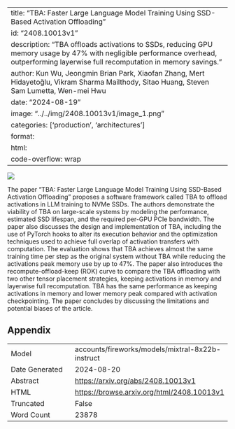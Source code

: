 
---
title: "TBA: Faster Large Language Model Training Using SSD-Based Activation Offloading"
id: "2408.10013v1"
description: "TBA offloads activations to SSDs, reducing GPU memory usage by 47% with negligible performance overhead, outperforming layerwise full recomputation in memory savings."
author: Kun Wu, Jeongmin Brian Park, Xiaofan Zhang, Mert Hidayetoğlu, Vikram Sharma Mailthody, Sitao Huang, Steven Sam Lumetta, Wen-mei Hwu
date: "2024-08-19"
image: "../../img/2408.10013v1/image_1.png"
categories: ['production', 'architectures']
format:
  html:
    code-overflow: wrap
---

![](../../img/2408.10013v1/image_1.png)

The paper "TBA: Faster Large Language Model Training Using SSD-Based Activation Offloading" proposes a software framework called TBA to offload activations in LLM training to NVMe SSDs. The authors demonstrate the viability of TBA on large-scale systems by modeling the performance, estimated SSD lifespan, and the required per-GPU PCIe bandwidth. The paper also discusses the design and implementation of TBA, including the use of PyTorch hooks to alter its execution behavior and the optimization techniques used to achieve full overlap of activation transfers with computation. The evaluation shows that TBA achieves almost the same training time per step as the original system without TBA while reducing the activations peak memory use by up to 47%. The paper also introduces the recompute-offload-keep (ROK) curve to compare the TBA offloading with two other tensor placement strategies, keeping activations in memory and layerwise full recomputation. TBA has the same performance as keeping activations in memory and lower memory peak compared with activation checkpointing. The paper concludes by discussing the limitations and potential biases of the article.

## Appendix

|          |          |
|----------|----------|
| Model     | accounts/fireworks/models/mixtral-8x22b-instruct       |
| Date Generated     | 2024-08-20       |
| Abstract | [https://arxiv.org/abs/2408.10013v1](https://arxiv.org/abs/2408.10013v1)        |
| HTML     | [https://browse.arxiv.org/html/2408.10013v1](https://browse.arxiv.org/html/2408.10013v1)       |
| Truncated       | False       |
| Word Count       | 23878       |